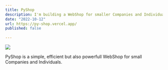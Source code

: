 ```yaml
---
title: PyShop
description: I'm building a WebShop for smaller Companies and Individuals
date: "2022-10-12"
url: https://py-shop.vercel.app/
published: false
  
---
```



[![](/py-shop.png)](https://py-shop.vercel.app/)

PyShop is a simple, efficient but also powerfull WebShop for small Companies and Individuals.
